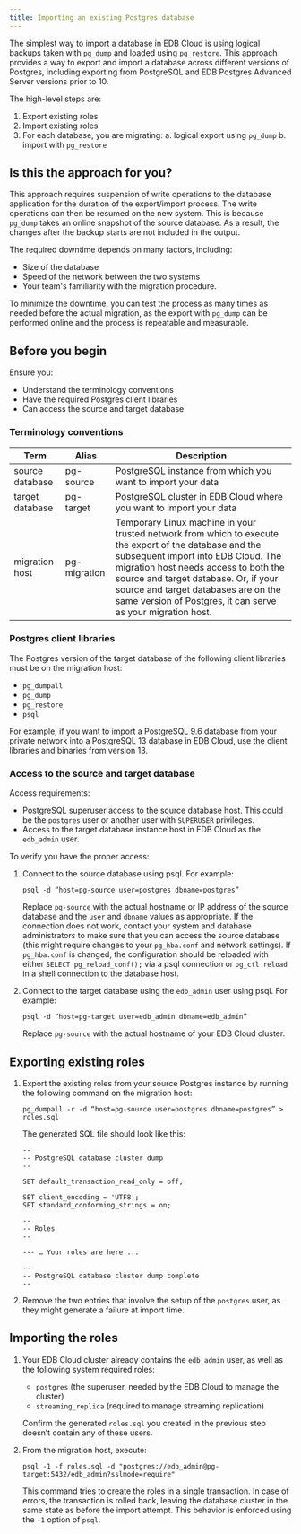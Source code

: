 ```yaml
---
title: Importing an existing Postgres database
---
```


The simplest way to import a database in EDB Cloud is using logical backups taken with `pg_dump` and loaded using `pg_restore`. This approach provides a way to export and import a database across different versions of Postgres, including exporting from PostgreSQL and EDB Postgres Advanced Server versions prior to 10.

The high-level steps are:

1. Export existing roles 
1. Import existing roles
1. For each database, you are migrating:
   a. logical export using `pg_dump`
   b. import with `pg_restore`


## Is this the approach for you?

This approach requires suspension of write operations to the database application for the duration of the export/import process. The write operations can then be resumed on the new system. This is because `pg_dump` takes an online snapshot of the source database. As a result, the changes after the backup starts are not included in the output.

The required downtime depends on many factors, including:
 - Size of the database
 - Speed of the network between the two systems
 - Your team's familiarity with the migration procedure. 
 
 To minimize the downtime, you can test the process as many times as needed before the actual migration, as the export with `pg_dump` can be performed online and the process is repeatable and measurable.

## Before you begin

Ensure you: 
 - Understand the terminology conventions
 - Have the required Postgres client libraries
 - Can access the source and target database

### Terminology conventions

| Term | Alias | Description | 
| ---- | ----- | ---------- |
| source database | pg-source | PostgreSQL instance from which you want to import your data |
| target database | pg-target | PostgreSQL cluster in EDB Cloud where you want to import your data |
| migration host | pg-migration | Temporary Linux machine in your trusted network from which to execute the export of the database and the subsequent import into EDB Cloud. The migration host needs access to both the source and target database.  Or, if your source and target databases are on the same version of Postgres, it can serve as your migration host. |


### Postgres client libraries
The Postgres version of the target database of the following client libraries must be on the migration host:

- `pg_dumpall`
- `pg_dump`
- `pg_restore`
- `psql`

For example, if you want to import a PostgreSQL 9.6 database from your private network into a PostgreSQL 13 database in EDB Cloud, use the client libraries and binaries from version 13.

### Access to the source and target database

Access requirements:

- PostgreSQL superuser access to the source database host. This could be the `postgres` user or another user with `SUPERUSER` privileges.
- Access to the target database instance host in EDB Cloud as the `edb_admin` user.


To verify you have the proper access:
1. Connect to the source database using psql. For example: 
   ```
   psql -d “host=pg-source user=postgres dbname=postgres”
   ```
   Replace `pg-source` with the actual hostname or IP address of the source database and the `user` and `dbname` values as appropriate. If the connection does not work, contact your system and database administrators to make sure that you can access the source database (this might require changes to your `pg_hba.conf` and network settings). If `pg_hba.conf` is changed, the configuration should be reloaded with either `SELECT pg_reload_conf();` via a psql connection or `pg_ctl reload` in a shell connection to the database host.

1. Connect to the target database using the `edb_admin` user using psql. For example:
   ```
   psql -d “host=pg-target user=edb_admin dbname=edb_admin”
   ```
   Replace `pg-source` with the actual hostname of your EDB Cloud cluster.

## Exporting existing roles
1. Export the existing roles from your source Postgres instance by running the following command on the migration host:

   ```
   pg_dumpall -r -d “host=pg-source user=postgres dbname=postgres” > roles.sql
   ```

   The generated SQL file should look like this:

   ```
   --
   -- PostgreSQL database cluster dump
   --

   SET default_transaction_read_only = off;

   SET client_encoding = 'UTF8';
   SET standard_conforming_strings = on;

   --
   -- Roles
   --

   --- … Your roles are here ...

   --
   -- PostgreSQL database cluster dump complete
   --
   ```

1. Remove the two entries that involve the setup of the `postgres` user, as they might generate a failure at import time.

## Importing the roles
1. Your EDB Cloud cluster already contains the `edb_admin` user, as well as the following system required roles:
   - `postgres` (the superuser, needed by the EDB Cloud to manage the cluster) 
   - `streaming_replica` (required to manage streaming replication)

   Confirm the generated `roles.sql` you created in the previous step doesn’t contain any of these users.

1. From the migration host, execute:

   ```
   psql -1 -f roles.sql -d "postgres://edb_admin@pg-target:5432/edb_admin?sslmode=require"
   ```

   This command tries to create the roles in a single transaction. In case of errors, the transaction is rolled back, leaving the database cluster in the same state as before the import attempt. This behavior is enforced using the `-1` option of `psql`.

